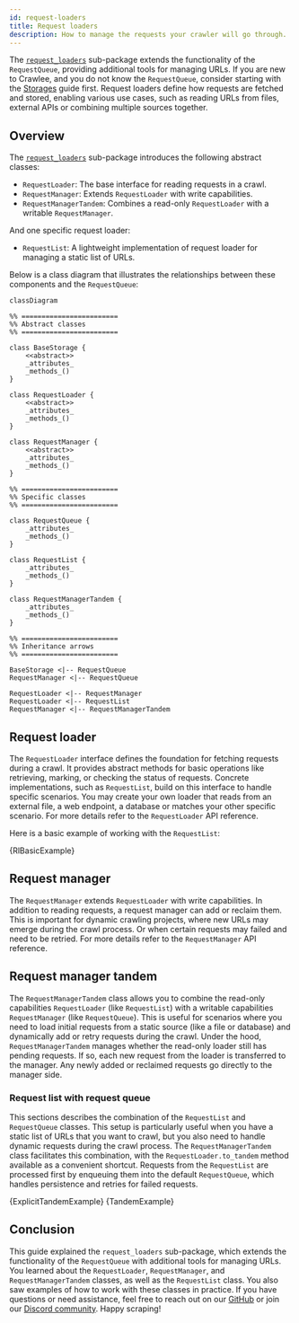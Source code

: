 ```yaml
---
id: request-loaders
title: Request loaders
description: How to manage the requests your crawler will go through.
---
```





The [`request_loaders`](https://github.com/apify/crawlee-python/tree/master/src/crawlee/request_loaders) sub-package extends the functionality of the <ApiLink to="class/RequestQueue">`RequestQueue`</ApiLink>, providing additional tools for managing URLs. If you are new to Crawlee, and you do not know the `RequestQueue`, consider starting with the [Storages](https://crawlee.dev/python/docs/guides/storages) guide first. Request loaders define how requests are fetched and stored, enabling various use cases, such as reading URLs from files, external APIs or combining multiple sources together.

## Overview

The [`request_loaders`](https://github.com/apify/crawlee-python/tree/master/src/crawlee/request_loaders) sub-package introduces the following abstract classes:

- <ApiLink to="class/RequestLoader">`RequestLoader`</ApiLink>: The base interface for reading requests in a crawl.
- <ApiLink to="class/RequestManager">`RequestManager`</ApiLink>: Extends `RequestLoader` with write capabilities.
- <ApiLink to="class/RequestManagerTandem">`RequestManagerTandem`</ApiLink>: Combines a read-only `RequestLoader` with a writable `RequestManager`.

And one specific request loader:

- <ApiLink to="class/RequestList">`RequestList`</ApiLink>: A lightweight implementation of request loader for managing a static list of URLs.

Below is a class diagram that illustrates the relationships between these components and the <ApiLink to="class/RequestQueue">`RequestQueue`</ApiLink>:

```mermaid
classDiagram

%% ========================
%% Abstract classes
%% ========================

class BaseStorage {
    <<abstract>>
    _attributes_
    _methods_()
}

class RequestLoader {
    <<abstract>>
    _attributes_
    _methods_()
}

class RequestManager {
    <<abstract>>
    _attributes_
    _methods_()
}

%% ========================
%% Specific classes
%% ========================

class RequestQueue {
    _attributes_
    _methods_()
}

class RequestList {
    _attributes_
    _methods_()
}

class RequestManagerTandem {
    _attributes_
    _methods_()
}

%% ========================
%% Inheritance arrows
%% ========================

BaseStorage <|-- RequestQueue
RequestManager <|-- RequestQueue

RequestLoader <|-- RequestManager
RequestLoader <|-- RequestList
RequestManager <|-- RequestManagerTandem
```

## Request loader

The <ApiLink to="class/RequestLoader">`RequestLoader`</ApiLink> interface defines the foundation for fetching requests during a crawl. It provides abstract methods for basic operations like retrieving, marking, or checking the status of requests. Concrete implementations, such as <ApiLink to="class/RequestList">`RequestList`</ApiLink>, build on this interface to handle specific scenarios. You may create your own loader that reads from an external file, a web endpoint, a database or matches your other specific scenario. For more details refer to the <ApiLink to="class/RequestLoader">`RequestLoader`</ApiLink> API reference.

Here is a basic example of working with the <ApiLink to="class/RequestList">`RequestList`</ApiLink>:

<CodeBlock className="language-python">
    {RlBasicExample}
</CodeBlock>

## Request manager

The <ApiLink to="class/RequestManager">`RequestManager`</ApiLink> extends `RequestLoader` with write capabilities. In addition to reading requests, a request manager can add or reclaim them. This is important for dynamic crawling projects, where new URLs may emerge during the crawl process. Or when certain requests may failed and need to be retried. For more details refer to the <ApiLink to="class/RequestManager">`RequestManager`</ApiLink> API reference.

## Request manager tandem

The <ApiLink to="class/RequestManagerTandem">`RequestManagerTandem`</ApiLink> class allows you to combine the read-only capabilities `RequestLoader` (like <ApiLink to="class/RequestList">`RequestList`</ApiLink>) with a writable capabilities `RequestManager` (like <ApiLink to="class/RequestQueue">`RequestQueue`</ApiLink>). This is useful for scenarios where you need to load initial requests from a static source (like a file or database) and dynamically add or retry requests during the crawl. Under the hood, <ApiLink to="class/RequestManagerTandem">`RequestManagerTandem`</ApiLink> manages whether the read-only loader still has pending requests. If so, each new request from the loader is transferred to the manager. Any newly added or reclaimed requests go directly to the manager side.

### Request list with request queue

This sections describes the combination of the <ApiLink to="class/RequestList">`RequestList`</ApiLink> and <ApiLink to="class/RequestQueue">`RequestQueue`</ApiLink> classes. This setup is particularly useful when you have a static list of URLs that you want to crawl, but you also need to handle dynamic requests during the crawl process. The <ApiLink to="class/RequestManagerTandem">`RequestManagerTandem`</ApiLink> class facilitates this combination, with the <ApiLink to="class/RequestLoader#to_tandem">`RequestLoader.to_tandem`</ApiLink> method available as a convenient shortcut. Requests from the <ApiLink to="class/RequestList">`RequestList`</ApiLink> are processed first by enqueuing them into the default <ApiLink to="class/RequestQueue">`RequestQueue`</ApiLink>, which handles persistence and retries for failed requests.

<Tabs groupId="request_manager_tandem">
    <TabItem value="request_manager_tandem_explicit" label="Explicitly usage">
        <CodeBlock className="language-python">
            {ExplicitTandemExample}
        </CodeBlock>
    </TabItem>
    <TabItem value="request_manager_tandem_helper" label="Using to_tandem helper" default>
        <CodeBlock className="language-python">
            {TandemExample}
        </CodeBlock>
    </TabItem>
</Tabs>

## Conclusion

This guide explained the `request_loaders` sub-package, which extends the functionality of the `RequestQueue` with additional tools for managing URLs. You learned about the `RequestLoader`, `RequestManager`, and `RequestManagerTandem` classes, as well as the `RequestList` class. You also saw examples of how to work with these classes in practice. If you have questions or need assistance, feel free to reach out on our [GitHub](https://github.com/apify/crawlee-python) or join our [Discord community](https://discord.com/invite/jyEM2PRvMU). Happy scraping!
